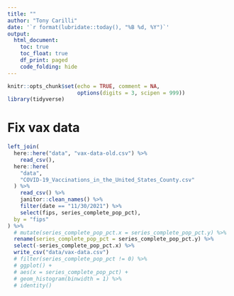 ```yaml
---
title: ""
author: "Tony Carilli"
date: '`r format(lubridate::today(), "%B %d, %Y")`'
output: 
  html_document:
    toc: true
    toc_float: true
    df_print: paged
    code_folding: hide
---
```


```r
knitr::opts_chunk$set(echo = TRUE, comment = NA,
                      options(digits = 3, scipen = 999))
library(tidyverse)
```

# Fix vax data

```r
left_join(
  here::here("data", "vax-data-old.csv") %>%
    read_csv(),
  here::here(
    "data",
    "COVID-19_Vaccinations_in_the_United_States_County.csv"
  ) %>%
    read_csv() %>%
    janitor::clean_names() %>%
    filter(date == "11/30/2021") %>%
    select(fips, series_complete_pop_pct),
  by = "fips"
) %>% 
  # mutate(series_complete_pop_pct.x = series_complete_pop_pct.y) %>% 
  rename(series_complete_pop_pct = series_complete_pop_pct.y) %>% 
  select(-series_complete_pop_pct.x) %>% 
  write_csv("data/vax-data.csv")
  # filter(series_complete_pop_pct != 0) %>%
  # ggplot() +
  # aes(x = series_complete_pop_pct) +
  # geom_histogram(binwidth = 1) %>%
  # identity()
```

